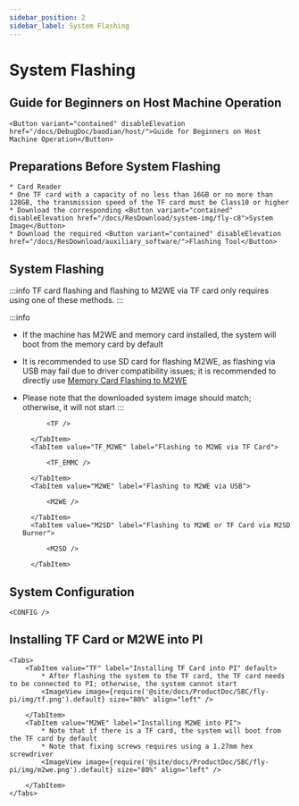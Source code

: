 ```yaml
---
sidebar_position: 2
sidebar_label: System Flashing
---
```











# System Flashing

## Guide for Beginners on Host Machine Operation

    <Button variant="contained" disableElevation href="/docs/DebugDoc/baodian/host/">Guide for Beginners on Host Machine Operation</Button>

## Preparations Before System Flashing

    * Card Reader
    * One TF card with a capacity of no less than 16GB or no more than 128GB, the transmission speed of the TF card must be Class10 or higher
    * Download the corresponding <Button variant="contained" disableElevation href="/docs/ResDownload/system-img/fly-c8">System Image</Button>
    * Download the required <Button variant="contained" disableElevation href="/docs/ResDownload/auxiliary_software/">Flashing Tool</Button>

## System Flashing

:::info
TF card flashing and flashing to M2WE via TF card only requires using one of these methods.
:::

:::info
* If the machine has M2WE and memory card installed, the system will boot from the memory card by default
* It is recommended to use SD card for flashing M2WE, as flashing via USB may fail due to driver compatibility issues; it is recommended to directly use [Memory Card Flashing to M2WE](https://mellow-next.klipper.cn/docs/ProductDoc/SBC/fly-pi-v2/fly-os)
* Please note that the downloaded system image should match; otherwise, it will not start
:::

    <Tabs>
        <TabItem value="TF" label="Flashing to TF Card" default>
            
            <TF />
            
        </TabItem>
        <TabItem value="TF_M2WE" label="Flashing to M2WE via TF Card">
            
            <TF_EMMC />

        </TabItem>
        <TabItem value="M2WE" label="Flashing to M2WE via USB">
            
            <M2WE />

        </TabItem>
        <TabItem value="M2SD" label="Flashing to M2WE or TF Card via M2SD Burner">
            
            <M2SD />

        </TabItem>
    </Tabs>


## System Configuration

    <CONFIG />


## Installing TF Card or M2WE into PI

    <Tabs>
        <TabItem value="TF" label="Installing TF Card into PI" default>
            * After flashing the system to the TF card, the TF card needs to be connected to PI; otherwise, the system cannot start
            <ImageView image={require('@site/docs/ProductDoc/SBC/fly-pi/img/tf.png').default} size="80%" align="left" />  

        </TabItem>
        <TabItem value="M2WE" label="Installing M2WE into PI">
            * Note that if there is a TF card, the system will boot from the TF card by default
            * Note that fixing screws requires using a 1.27mm hex screwdriver
            <ImageView image={require('@site/docs/ProductDoc/SBC/fly-pi/img/m2we.png').default} size="80%" align="left" />  

        </TabItem>
    </Tabs>